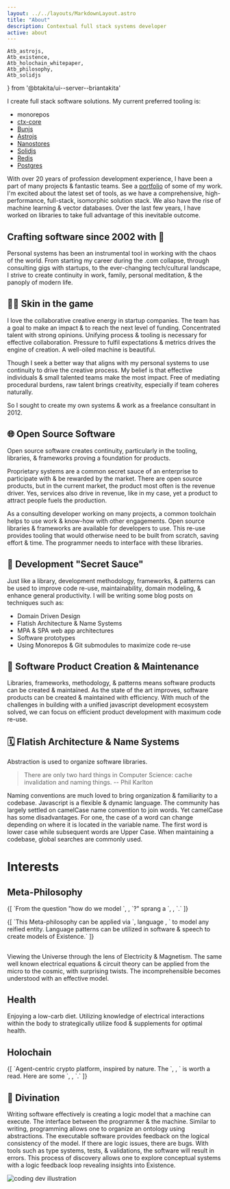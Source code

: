 ```yaml
---
layout: ../../layouts/MarkdownLayout.astro
title: "About"
description: Contextual full stack systems developer
active: about
---
```

	Atb_astrojs,
	Atb_existence,
	Atb_holochain_whitepaper,
	Atb_philosophy,
	Atb_solidjs
} from '@btakita/ui--server--briantakita'

I create full stack software solutions. My current preferred tooling is:

- monorepos
- [ctx-core](https://github.com/ctx-core/ctx-core)
- [Bunjs](https://github.com/ctx-core/ctx-core)
- [Astrojs](https://astro.build/)
- [Nanostores](https://github.com/nanostores/nanostores)
- [Solidjs](https://www.solidjs.com/)
- [Redis](https://redis.io/)
- [Postgres](https://www.postgresql.org/)

With over 20 years of profession development experience, I have been a part of many projects & fantastic teams. See a 
[portfolio](/portfolio) of some of my work. I'm excited about the latest set of tools, as we have a comprehensive, 
high-performance, full-stack, isomorphic solution stack. We also have the rise of machine learning & vector databases. 
Over the last few years, I have worked on libraries to take full advantage of this inevitable outcome.

## Crafting software since 2002 with 💖

Personal systems has been an instrumental tool in working with the chaos of the world. From starting my career 
during the .com collapse, through consulting gigs with startups, to the ever-changing tech/cultural landscape, I 
strive to create continuity in work, family, personal meditation, & the panoply of modern life.

## 👊🏼 Skin in the game

I love the collaborative creative energy in startup companies. The team has a goal to make an impact & to reach the 
next level of funding. Concentrated talent with strong opinions. Unifying process & tooling is necessary for 
effective collaboration. Pressure to fulfil expectations & metrics drives the engine of creation. A well-oiled 
machine is beautiful.

Though I seek a better way that aligns with my personal systems to use continuity to drive the creative process. My 
belief is that effective individuals & small talented teams make the most impact. Free of mediating procedural 
burdens, raw talent brings creativity, especially if team coheres naturally.

So I sought to create my own systems & work as a freelance consultant in 2012.

## 🌐 Open Source Software

Open source software creates continuity, particularly in the tooling, libraries, & frameworks proving a foundation 
for products.

Proprietary systems are a common secret sauce of an enterprise to participate with & be rewarded by the market. 
There are open source products, but in the current market, the product most often is the revenue driver. Yes, 
services also drive in revenue, like in my case, yet a product to attract people fuels the production. 

As a consulting developer working on many projects, a common toolchain helps to use work & know-how with other 
engagements. Open source libraries & frameworks are available for developers to use. This re-use provides tooling 
that would otherwise need to be built from scratch, saving effort & time. The programmer needs to interface with 
these libraries.

## 🍯 Development "Secret Sauce"

Just like a library, development methodology, frameworks, & patterns can be used to improve code re-use, 
maintainability, domain modeling, & enhance general productivity. I will be writing some blog posts on techniques 
such as:

- Domain Driven Design
- Flatish Architecture & Name Systems
- MPA & SPA web app architectures
- Software prototypes
- Using Monorepos & Git submodules to maximize code re-use

## 🚀 Software Product Creation & Maintenance

Libraries, frameworks, methodology, & patterns means software products can be created & maintained. As the state of 
the art improves, software products can be created & maintained with efficiency. With much of the challenges in 
building with a unified javascript development ecosystem solved, we can focus on efficient product development with 
maximum code re-use.

## 🗓 Flatish Architecture & Name Systems

Abstraction is used to organize software libraries.

> There are only two hard things in Computer Science: cache invalidation and naming things.
> -- Phil Karlton

Naming conventions are much loved to bring organization & familiarity to a codebase. Javascript is a flexible &
dynamic language. The community has largely settled on camelCase name convention to join words. Yet camelCase has
some disadvantages. For one, the case of a word can change depending on where it is located in the variable name.
The first word is lower case while subsequent words are Upper Case. When maintaining a codebase, global searches are
commonly used.

# Interests

## Meta-Philosophy

<p>
	{[
		`From the question "how do we model `,
		<Atb_existence/>,
		`?" sprang a `,
		<Atb_philosophy/>,
		`.`
	]}
</p>
<p>
	{[
		`This Meta-philosophy can be applied via `,
		<Atb href="/posts/magic-connections-with-the-philosophy-of-language">
			language
		</Atb>,
		` to model any reified entity. Language patterns can be utilized in software & speech to create models of
		Existence.`
	]}
</p>
<h2>
	<Atb_electric_universe/>
</h2>

Viewing the Universe through the lens of Electricity & Magnetism.  The same well known electrical equations &
circuit theory can be applied from the micro to the cosmic, with surprising twists. The incomprehensible becomes
understood with an effective model.

## Health

Enjoying a low-carb diet. Utilizing knowledge of electrical interactions within the body to strategically utilize
food & supplements for optimal health.

## Holochain

<p>
	{[
		`Agent-centric crypto platform, inspired by nature. The `,
		<Atb_holochain_whitepaper/>,
		` is worth a read. Here are some `,
		<Atb innerText="notes" href="https://github.com/btakita/holochain-notes/blob/master/whitepaper.md"/>,
		`.`
	]}
</p>

## 🌙 Divination

Writing software effectively is creating a logic model that a machine can execute. The interface between the
programmer & the machine. Similar to writing, programming allows one to organize an ontology using abstractions. The
executable software provides feedback on the logical consistency of the model. If there are logic issues, there are
bugs. With tools such as type systems, tests, & validations, the software will result in errors. This process of
discovery allows one to explore conceptual systems with a logic feedback loop revealing insights into Existence.

<div>
	<img src="/assets/images/dev.svg" class="sm:w-1/2 mx-auto" alt="coding dev illustration"/>
</div>
